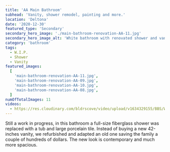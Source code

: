 ```yaml
---
title: 'AA Main Bathroom'
subhead: 'Vanity, shower remodel, painting and more.'
location: 'Deltona'
date: '2020-12-30'
featured_type: 'Secondary'
secondary_hero_image: './main-bathroom-renovation-AA-11.jpg'
secondary_hero_image_alt: 'White bathroom with renovated shower and vanity'
category: 'bathroom'
tags:
  - W.I.P.
  - Shower
  - Vanity
featured_images:
  [
    'main-bathroom-renovation-AA-11.jpg',
    'main-bathroom-renovation-AA-09.jpg',
    'main-bathroom-renovation-AA-10.jpg',
    'main-bathroom-renovation-AA-08.jpg',
  ]
numOfTotalImages: 11
videos:
  - https://res.cloudinary.com/bldrscove/video/upload/v1634329155/BBS/Website-Assets/Portfolio-Videos/aa-main-bathroom-overview_t8ba1k.mp4
---
```


Still a work in progress, in this bathroom a full-size fiberglass shower was
replaced with a tub and large porcelain tile. Instead of buying a new 42-inches
vanity, we refurbished and adapted an old one saving the family a couple of
hundreds of dollars. The new look is contemporary and much more spacious.
